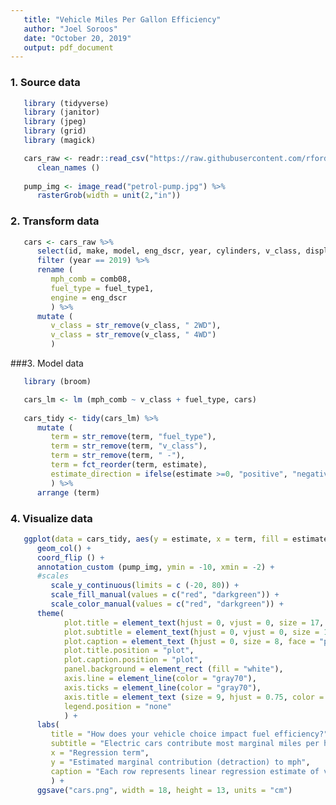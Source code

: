 ```yaml
---
   title: "Vehicle Miles Per Gallon Efficiency"
   author: "Joel Soroos"
   date: "October 20, 2019"
   output: pdf_document
---
```



### 1. Source data
```r

   library (tidyverse)
   library (janitor) 
   library (jpeg)
   library (grid)
   library (magick)

   cars_raw <- readr::read_csv("https://raw.githubusercontent.com/rfordatascience/tidytuesday/master/data/2019/2019-10-15/big_epa_cars.csv")%>%
      clean_names () 
   	
   pump_img <- image_read("petrol-pump.jpg") %>%
      rasterGrob(width = unit(2,"in"))
```


### 2.  Transform data
```r

   cars <- cars_raw %>%
      select(id, make, model, eng_dscr, year, cylinders, v_class, displ, fuel_type1, comb08) %>%
      filter (year == 2019) %>%
      rename (
         mph_comb = comb08,
         fuel_type = fuel_type1,
         engine = eng_dscr
         ) %>%
      mutate (
         v_class = str_remove(v_class, " 2WD"),
         v_class = str_remove(v_class, " 4WD")
         ) 
```


###3.  Model data
```r

   library (broom)

   cars_lm <- lm (mph_comb ~ v_class + fuel_type, cars)
   
   cars_tidy <- tidy(cars_lm) %>%
      mutate (
         term = str_remove(term, "fuel_type"),
         term = str_remove(term, "v_class"),
         term = str_remove(term, " -"),
         term = fct_reorder(term, estimate),
         estimate_direction = ifelse(estimate >=0, "positive", "negative")
         ) %>%
      arrange (term)
```


### 4. Visualize data
```r

   ggplot(data = cars_tidy, aes(y = estimate, x = term, fill = estimate_direction)) +
      geom_col() +
      coord_flip () +
      annotation_custom (pump_img, ymin = -10, xmin = -2) +
      #scales
         scale_y_continuous(limits = c (-20, 80)) +
         scale_fill_manual(values = c("red", "darkgreen")) +
         scale_color_manual(values = c("red", "darkgreen")) +
      theme(
            plot.title = element_text(hjust = 0, vjust = 0, size = 17, face = "bold", margin = margin (0,0,3,0)),
            plot.subtitle = element_text(hjust = 0, vjust = 0, size = 10, face = "bold", margin = margin (0,0,25,0)),
            plot.caption = element_text (hjust = 0, size = 8, face = "plain", margin = margin (20,0,0,0)),
            plot.title.position = "plot",
            plot.caption.position = "plot",
            panel.background = element_rect (fill = "white"),
            axis.line = element_line(color = "gray70"),
            axis.ticks = element_line(color = "gray70"),
            axis.title = element_text (size = 9, hjust = 0.75, color = "gray20"),
            legend.position = "none"
            ) +
      labs(
         title = "How does your vehicle choice impact fuel efficiency?",
         subtitle = "Electric cars contribute most marginal miles per hour on average, vans and pickup trucks detract most.",
         x = "Regression term",
         y = "Estimated marginal contribution (detraction) to mph",
         caption = "Each row represents linear regression estimate of vehicle class & gasoline type indepedent variables vs. miles per gallon dependent variable.\nVisualization: Joel Soroos @soroosj  |  Data: U.S. EPA via R4DS Tidy Tuesday"
         ) +
      ggsave("cars.png", width = 18, height = 13, units = "cm")
```












